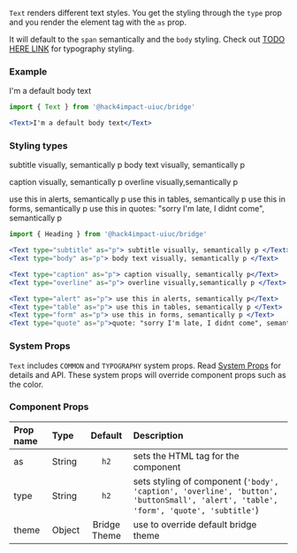 




`Text` renders different text styles. You get the styling through the `type` prop and you render the element tag with the `as` prop. 

It will default to the `span` semantically and the `body` styling. Check out [TODO HERE LINK]() for typography styling.

### Example

<CodeExampleBox>
<Text>I'm a default body text</Text>
</CodeExampleBox>

```jsx
import { Text } from '@hack4impact-uiuc/bridge'

<Text>I'm a default body text</Text>

```

### Styling types

<CodeExampleBox>
<Text type="subtitle" as="p"> subtitle visually, semantically p </Text>
<Text type="body" as="p"> body text visually, semantically p </Text>

<Text type="caption" as="p"> caption visually, semantically p</Text>
<Text type="overline" as="p"> overline visually,semantically p </Text>

<Text type="alert" as="p"> use this in alerts, semantically p</Text>
<Text type="table" as="p"> use this in tables, semantically p </Text>
<Text type="form" as="p"> use this in forms, semantically p </Text>
<Text type="quote" as="p">use this in quotes: "sorry I'm late, I didnt come", semantically p</Text>

</CodeExampleBox>

```jsx
import { Heading } from '@hack4impact-uiuc/bridge'

<Text type="subtitle" as="p"> subtitle visually, semantically p </Text>
<Text type="body" as="p"> body text visually, semantically p </Text>

<Text type="caption" as="p"> caption visually, semantically p</Text>
<Text type="overline" as="p"> overline visually,semantically p </Text>

<Text type="alert" as="p"> use this in alerts, semantically p</Text>
<Text type="table" as="p"> use this in tables, semantically p </Text>
<Text type="form" as="p"> use this in forms, semantically p </Text>
<Text type="quote" as="p">quote: "sorry I'm late, I didnt come", semantically p</Text>
```

### System Props
`Text` includes `COMMON` and `TYPOGRAPHY` system props. Read [System Props](/components/system-props) for details and API. These system props will override component props such as the color.

### Component Props

| Prop name | Type | Default | Description |
| :- | :- | :-: | :- |
| as | String | `h2` | sets the HTML tag for the component |
| type | String | `h2` | sets styling of component (`'body', 'caption', 'overline', 'button', 'buttonSmall', 'alert', 'table', 'form', 'quote', 'subtitle'`) |
| theme | Object | Bridge Theme | use to override default bridge theme|
